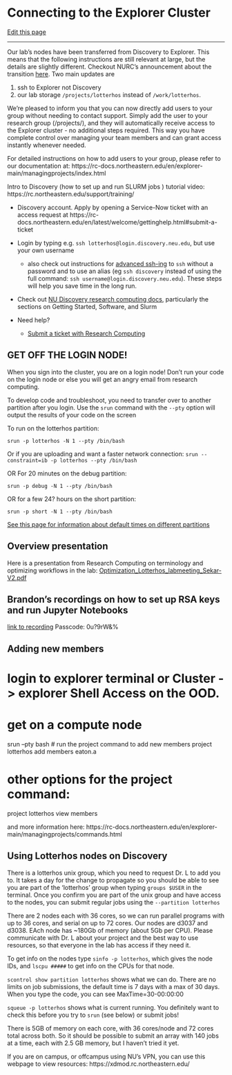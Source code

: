 # Connecting to the Explorer Cluster

[Edit this page](https://github.com/DrK-Lo/lotterhoslabprotocols/edit/main/discovery_1-gettingstarted.qmd)

------------------------------------------------------------------------

Our lab's nodes have been transferred from Discovery to Explorer. This means that the following instructions are still relevant at large, but the details are slightly different.
Checkout NURC's announcement about the transition [here](https://rc-docs.northeastern.edu/en/explorer-main/best-practices/transition.html).
Two main updates are 

1) ssh to Explorer not Discovery 
2) our lab storage `/projects/lotterhos` instead of `/work/lotterhos`.

We're pleased to inform you that you can now directly add users to your group without needing to contact support. Simply add the user to your research group (/projects/), and they will automatically receive access to the Explorer cluster - no additional steps required. This way you have complete control over managing your team members and can grant access instantly whenever needed.
 
For detailed instructions on how to add users to your group, please refer to our documentation at: https://rc-docs.northeastern.edu/en/explorer-main/managingprojects/index.html
 
Intro to Discovery (how to set up and run SLURM jobs ) tutorial video: https://rc.northeastern.edu/support/training/

-   Discovery account. Apply by opening a Service-Now ticket with an access request at https://rc-docs.northeastern.edu/en/latest/welcome/gettinghelp.html#submit-a-ticket

-   Login by typing e.g. `ssh lotterhos@login.discovery.neu.edu`, but use your own username
     - also check out instructions for [advanced ssh-ing](https://drk-lo.github.io/lotterhoslabprotocols/bioinformagics_2-3_advanced_sshing.html) to `ssh` without a password and to use an alias (eg `ssh discovery` instead of using the full command: `ssh username@login.discovery.neu.edu`). These steps will help you save time in the long run.

-   Check out [NU Discovery research computing docs](https://rc.northeastern.edu/documentation/), particularly the sections on Getting Started, Software, and Slurm

-   Need help?

    -   [Submit a ticket with Research Computing](https://rc-docs.northeastern.edu/en/latest/welcome/gettinghelp.html#submit-a-ticket)

## **GET OFF THE LOGIN NODE!** {.unnumbered}

When you sign into the cluster, you are on a login node! Don't run your code on the login node or else you will get an angry email from research computing.

To develop code and troubleshoot, you need to transfer over to another partition after you login. Use the `srun` command with the `--pty` option will output the results of your code on the screen

To run on the lotterhos partition:

`srun -p lotterhos -N 1 --pty /bin/bash`

Or if you are uploading and want a faster network connection:
`srun --constraint=ib -p lotterhos --pty /bin/bash`

OR For 20 minutes on the debug partition:

`srun -p debug -N 1 --pty /bin/bash`

OR for a few 24? hours on the short partition:

`srun -p short -N 1 --pty /bin/bash`

[See this page for information about default times on different partitions](https://rc-docs.northeastern.edu/en/latest/hardware/partitions.html#introduction)

## **Overview presentation** {.unnumbered}

Here is a presentation from Research Computing on terminology and optimizing workflows in the lab: [Optimization_Lotterhos_labmeeting_Sekar-V2.pdf](https://github.com/DrK-Lo/lotterhoslabprotocols/blob/69299ebb2fa86d83667c2f5bf7fd6d9f960231e0/img/Optimization_Lotterhos_labmeeting_Sekar-V2.pdf)

## Brandon's recordings on how to set up RSA keys and run Jupyter Notebooks

[link to recording](https://northeastern.zoom.us/rec/share/6Dk1hHTMZkHi5xzATYImct7cEF93266l7zqqURsNu89qNSWIKCicqzfaw1VRMgbq.RBN-9ikQWzw6UEfc) Passcode: 0u?9rW&%

## Adding new members

# login to explorer terminal or Cluster -> explorer Shell Access on the OOD.
# get on a compute node
srun --pty bash
# run the project command to add new members
project lotterhos add members eaton.a

# other options for the project command:
project lotterhos view members

and more information here: https://rc-docs.northeastern.edu/en/explorer-main/managingprojects/commands.html


## **Using Lotterhos nodes on Discovery** {.unnumbered}

There is a lotterhos unix group, which you need to request Dr. L to add you to. It takes a day for the change to propagate so you should be able to see you are part of the 'lotterhos' group when typing `groups $USER` in the terminal. Once you confirm you are part of the unix group and have access to the nodes, you can submit regular jobs using the `--partition lotterhos`

There are 2 nodes each with 36 cores, so we can run parallel programs with up to 36 cores, and serial on up to 72 cores. Our nodes are d3037 and d3038. EAch node has ~180Gb of memory (about 5Gb per CPU). Please communicate with Dr. L about your project and the best way to use resources, so that everyone in the lab has access if they need it.

To get info on the nodes type `sinfo -p lotterhos`, which gives the node IDs, and `lscpu #####` to get info on the CPUs for that node.

`scontrol show partition lotterhos` shows what we can do. There are no limits on job submissions, the default time is 7 days with a max of 30 days. When you type the code, you can see MaxTime=30-00:00:00

`squeue -p lotterhos` shows what is current running. You definitely want to check this before you try to `srun` (see below) or submit jobs!

There is 5GB of memory on each core, with 36 cores/node and 72 cores total across both. So it should be possible to submit an array with 140 jobs at a time, each with 2.5 GB memory, but I haven't tried it yet.

If you are on campus, or offcampus using NU's VPN, you can use this webpage to view resources: https://xdmod.rc.northeastern.edu/


